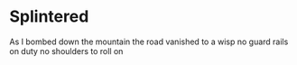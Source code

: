 # Splintered

As I bombed down the mountain
the road vanished to a wisp
no guard rails on duty
no shoulders to roll on


